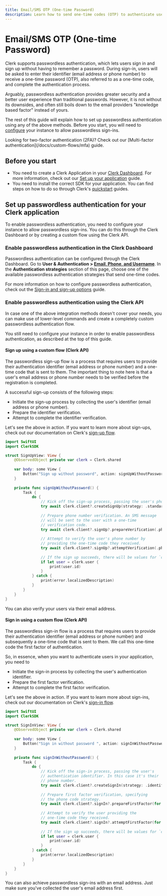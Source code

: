 ```yaml
---
title: Email/SMS OTP (One-time Password)
description: Learn how to send one-time codes (OTP) to authenticate users.
---
```


# Email/SMS OTP (One-time Password)

Clerk supports passwordless authentication, which lets users sign in and sign up without having to remember a password. During sign-in, users will be asked to enter their identifier (email address or phone number) to receive a one-time password (OTP), also referred to as a one-time code, and complete the authentication process.

Arguably, passwordless authentication provides greater security and a better user experience than traditional passwords. However, it is not without its downsides, and often still boils down to the email providers "knowledge based factor" instead of yours.

The rest of this guide will explain how to set up passwordless authentication using any of the above methods. Before you start, you will need to [configure](#configuration) your instance to allow passwordless sign-ins.

<Callout type="info">
  Looking for two-factor authentication (2FA)? Check out our [Multi-factor authentication](/docs/custom-flows/mfa) guide.
</Callout>

## Before you start

- You need to create a Clerk Application in your [Clerk Dashboard](https://dashboard.clerk.com/). For more information, check out our [Set up your application](/docs/quickstarts/setup-clerk) guide.
- You need to install the correct SDK for your application. You can find steps on how to do so through Clerk's [quickstart](/docs/quickstarts/overview) guides.

## Set up passwordless authentication for your Clerk application

To enable passwordless authentication, you need to configure your instance to allow passwordless sign-ins. You can do this through the Clerk Dashboard or by creating a custom flow using the Clerk API.

### Enable passwordless authentication in the Clerk Dashboard

Passwordless authentication can be configured through the Clerk Dashboard. Go to **User & Authentication > [Email, Phone, and Username](https://dashboard.clerk.com/last-active?path=user-authentication/email-phone-username)**. In the **Authentication strategies** section of this page, choose one of the available passwordless authentication strategies that send one-time codes.

For more information on how to configure passwordless authentication, check out the [Sign-in and sign-up options](/docs/authentication/configuration/sign-up-sign-in-options#authentication-strategies) guide.

### Enable passwordless authentication using the Clerk API

In case one of the above integration methods doesn't cover your needs, you can make use of lower-level commands and create a completely custom passwordless authentication flow.

<Callout type="warning">
  You still need to configure your instance in order to enable passwordless authentication, as described at the top of this guide.
</Callout>

#### Sign up using a custom flow (Clerk API)

The passwordless sign-up flow is a process that requires users to provide their authentication identifier (email address or phone number) and a one-time code that is sent to them. The important thing to note here is that a user's email address or phone number needs to be verified before the registration is completed.

A successful sign-up consists of the following steps:

- Initiate the sign-up process by collecting the user's identifier (email address or phone number).
- Prepare the identifier verification.
- Attempt to complete the identifier verification.

Let's see the above in action. If you want to learn more about sign-ups, check out our documentation on Clerk's [sign-up flow](/docs/custom-flows/overview#sign-up-flow).

```swift
import SwiftUI
import ClerkSDK

struct SignUpView: View {
    @ObservedObject private var clerk = Clerk.shared
    
    var body: some View {
        Button("Sign up without password", action: signUpWithoutPassword)
    }
    
    private func signUpWithoutPassword() {
        Task {
            do {
                // Kick off the sign-up process, passing the user's phone number.
                try await clerk.client?.createSignUp(strategy: .standard(phoneNumber: "+111111111"))
                
                // Prepare phone number verification. An SMS message
                // will be sent to the user with a one-time
                // verification code.
                try await clerk.client?.signUp?.prepareVerification(.phoneCode)
                
                // Attempt to verify the user's phone number by
                // providing the one-time code they received.
                try await clerk.client?.signUp?.attemptVerification(.phoneCode(code: "123456"))
                
                // If the sign up succeeds, there will be values for `clerk.user` and `clerk.session`
                if let user = clerk.user {
                    print(user.id)
                }
            } catch {
                print(error.localizedDescription)
            }
        }
    }
}
```

You can also verify your users via their email address.

#### Sign in using a custom flow (Clerk API)

The passwordless sign-in flow is a process that requires users to provide their authentication identifier (email address or phone number) and subsequently a one-time code that is sent to them. We call this one-time code the first factor of authentication.

So, in essence, when you want to authenticate users in your application, you need to

- Initiate the sign-in process by collecting the user's authentication identifier.
- Prepare the first factor verification.
- Attempt to complete the first factor verification.

Let's see the above in action. If you want to learn more about sign-ins, check out our documentation on Clerk's [sign-in flow](/docs/custom-flows/overview#sign-in-flow).

```swift
import SwiftUI
import ClerkSDK

struct SignInView: View {
    @ObservedObject private var clerk = Clerk.shared
    
    var body: some View {
        Button("Sign in without password ", action: signInWithoutPassword)
    }
    
    private func signInWithoutPassword() {
        Task {
            do {
                // Kick off the sign-in process, passing the user's
                // authentication identifier. In this case it's their
                // phone number.
                try await clerk.client?.createSignIn(strategy: .identifier("+11111111111"))
                
                // Prepare first factor verification, specifying
                // the phone code strategy.
                try await clerk.client?.signIn?.prepareFirstFactor(for: .phoneCode)
                
                // Attempt to verify the user providing the
                // one-time code they received.
                try await clerk.client?.signIn?.attemptFirstFactor(for: .phoneCode(code: "123456"))
                
                // If the sign up succeeds, there will be values for `clerk.user` and `clerk.session`
                if let user = clerk.user {
                    print(user.id)
                }
            } catch {
                print(error.localizedDescription)
            }
        }
    }
}
```

You can also achieve passwordless sign-ins with an email address. Just make sure you've collected the user's email address first.
